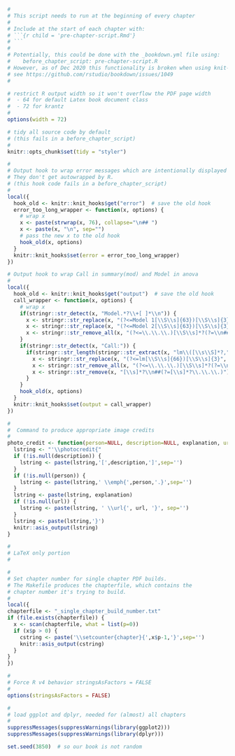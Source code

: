 ```r
#
# This script needs to run at the beginning of every chapter
#
# Include at the start of each chapter with:
# ```{r child = 'pre-chapter-script.Rmd'}
# ```
#
# Potentially, this could be done with the _bookdown.yml file using:
#    before_chapter_script: pre-chapter-script.R
# However, as of Dec 2020 this functionality is broken when using knit-then-merge builds
# see https://github.com/rstudio/bookdown/issues/1049
#

# restrict R output width so it won't overflow the PDF page width
#  - 64 for default Latex book document class
#  - 72 for krantz
#
options(width = 72)

# tidy all source code by default
# (this fails in a before_chapter_script)
#
knitr::opts_chunk$set(tidy = "styler")

#
# Output hook to wrap error messages which are intentionally displayed
# They don't get autowrapped by R.
# (this hook code fails in a before_chapter_script)
#
local({
  hook_old <- knitr::knit_hooks$get("error")  # save the old hook
  error_too_long_wrapper <- function(x, options) {
    # wrap x
    x <- paste(strwrap(x, 76), collapse="\n## ")
    x <- paste(x, "\n", sep="")
    # pass the new x to the old hook
    hook_old(x, options)
  }
  knitr::knit_hooks$set(error = error_too_long_wrapper)
})

# Output hook to wrap Call in summary(mod) and Model in anova
#
local({
  hook_old <- knitr::knit_hooks$get("output")  # save the old hook
  call_wrapper <- function(x, options) {
    # wrap x
    if(stringr::str_detect(x, "Model.*?\\+[ ]*\\n")) {
      x <- stringr::str_replace(x, "(?<=Model 1[\\S\\s]{63})[\\S\\s]{3}", "...")
      x <- stringr::str_replace(x, "(?<=Model 2[\\S\\s]{63})[\\S\\s]{3}", "...")
      x <- stringr::str_remove_all(x, "(?<=\\.\\.\\.)[\\S\\s]*?(?=\\n##[\\s]*?[MR])")
    }
    if(stringr::str_detect(x, "Call:")) {
      if(stringr::str_length(stringr::str_extract(x, "lm\\([\\s\\S]*?,")) > 73) {
        x <- stringr::str_replace(x, "(?<=lm[\\S\\s]{66})[\\S\\s]{3}", "...")
        x <- stringr::str_remove_all(x, "(?<=\\.\\.\\.)[\\S\\s]*?(?=\\n##[\\s]*?Residuals)") 
        x <- stringr::str_remove(x, "[\\s]*?\\n##(?=[\\s]*?\\.\\.\\.)")
      }
    }
    hook_old(x, options)
  }
  knitr::knit_hooks$set(output = call_wrapper)
})

#
#  Command to produce appropriate image credits
#
photo_credit <- function(person=NULL, description=NULL, explanation, url=NULL) {
  lstring <- "'\\photocredit{"
  if (!is.null(description)) {
    lstring <- paste(lstring,'[',description,']',sep='')
  }
  if (!is.null(person)) {
    lstring <- paste(lstring,' \\emph{',person,'.}',sep='')
  }
  lstring <- paste(lstring, explanation)
  if (!is.null(url)) {
    lstring <- paste(lstring, ' \\url{', url, '}', sep='')
  }
  lstring <- paste(lstring,'}')
  knitr::asis_output(lstring)
}
```

```r
#
# LaTeX only portion
#

#
# Set chapter number for single chapter PDF builds.
# The Makefile produces the chapterfile, which contains the
# chapter number it's trying to build.
#
local({
chapterfile <- "_single_chapter_build_number.txt"
if (file.exists(chapterfile)) {
  x <- scan(chapterfile, what = list(p=0))
  if (x$p > 0) {
    cstring <- paste('\\setcounter{chapter}{',x$p-1,'}',sep='')
    knitr::asis_output(cstring)
  }
}
})
```

```r
#
# Force R v4 behavior stringsAsFactors = FALSE
#
options(stringsAsFactors = FALSE)

#
# load ggplot and dplyr, needed for (almost) all chapters
#
suppressMessages(suppressWarnings(library(ggplot2)))
suppressMessages(suppressWarnings(library(dplyr)))

set.seed(3850)  # so our book is not random
```

